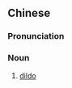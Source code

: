 ==Chinese==
{{zh-forms|s=假阴茎|type=12}}
{{zh-wp}}

===Pronunciation===
{{zh-pron
|m=jiǎyīnjīng
|cat=n
}}

===Noun===
{{zh-noun}}

# [[dildo]]

{{zh-cat|Sex}}
